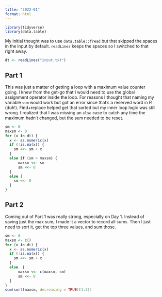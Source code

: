 ```yaml
---
title: "2022-01"
format: html
---
```


```r
library(tidyverse)
library(data.table)
```

My initial thought was to use `data.table::fread` but that skipped the spaces in the input by default. `readLines` keeps the spaces so I switched to that right away.

```r
dt <- readLines("input.txt")
```

## Part 1

This was just a matter of getting a loop with a maximum value counter going. I knew from the get-go that I would need to use the global assignment operator inside the loop. For reasons I thought that naming my variable `sum` would work but got an error since that's a reserved word in R (duh!). Find+replace helped get that sorted but my inner loop logic was still wrong. I realized that I was missing an `else` case to catch any time the maximum hadn't changed, but the sum needed to be reset.

```r
sm <- 0
maxsm <- 0
for (x in dt) {
  x <- as.numeric(x)
  if (!is.na(x)) {
    sm <<- sm + x
  }
  else if (sm > maxsm) {
      maxsm <<- sm
      sm <<- 0
  }
  else {
    sm <<- 0
  }
}
```

## Part 2

Coming out of Part 1 was really strong, especially on Day 1. Instead of saving just the max sum, I made it a vector to record all sums. Then I just need to sort it, get the top three values, and sum those.

```r
sm <- 0
maxsm <- c()
for (x in dt) {
  x <- as.numeric(x)
  if (!is.na(x)) {
    sm <<- sm + x
  }
  else  {
      maxsm <<- c(maxsm, sm)
      sm <<- 0
  }
}
sum(sort(maxsm, decreasing = TRUE)[1:3])
```


